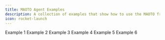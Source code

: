 ```yaml
---
title: MAOTO Agent Examples
description: A collection of examples that show how to use the MAOTO framework.
icon: rocket-launch
---
```


<CardGroup cols={3}>
  <Card 
    title="First Card" 
    href=""
    icon="calendar-days"
    iconType="duotone"
  >
    Example 1
  </Card>
  <Card 
    title="Second Card" 
    href=""
    icon="linkedin"
    iconType="duotone"
  >
    Example 2
  </Card>
  <Card 
    title="Third Card" 
    href=""
    icon="plane"
    iconType="duotone"
  >
    Example 3
  </Card>
  <Card 
    title="Fourth Card" 
    href=""
    icon="gamepad"
    iconType="duotone"
  >
    Example 4
  </Card>
  <Card 
    title="Fifth Card" 
    href=""
    icon="pen-to-square"
    iconType="duotone"
  >
    Example 5
  </Card>
  <Card 
    title="Sixth Card" 
    href=""
    icon="map"
    iconType="duotone"
  >
    Example 6
  </Card>
</CardGroup>